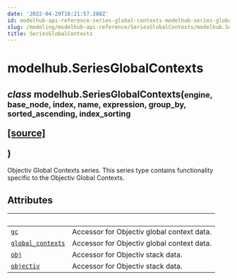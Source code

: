 ```yaml
---
date: '2022-04-29T16:21:57.288Z'
id: modelhub-api-reference-series-global-contexts-modelhub-series-global-contexts
slug: /modeling/modelhub-api-reference/SeriesGlobalContexts/modelhub.SeriesGlobalContexts/
title: SeriesGlobalContexts
---
```


# modelhub.SeriesGlobalContexts

<div class="class">
<h2 class="signature-method"><span class="type-annotation"><em>class</em></span> <span class="additional-name">modelhub.</span><span class="name">SeriesGlobalContexts(</span><small class="parameter-list"><span class="parameter" id="engine">engine</span>, <span class="parameter" id="base_node">base_node</span>, <span class="parameter" id="index">index</span>, <span class="parameter" id="name">name</span>, <span class="parameter" id="expression">expression</span>, <span class="parameter" id="group_by">group_by</span>, <span class="parameter" id="sorted_ascending">sorted_ascending</span>, <span class="parameter" id="index_sorting">index_sorting</span></small>
<span class="view-code-link">

[[source]](https://github.com/objectiv/objectiv-analytics/blob/main/modelhub/modelhub/series/series_objectiv.py)

</span>
)</h2>


<div class="content">

Objectiv Global Contexts series. This series type contains functionality specific to the Objectiv Global
Contexts.

## Attributes

| &nbsp;                                            | &nbsp;                                                                                                                                                                                                                 |
| ------------------------------------------------- | --------------------------------------------------------------------------------------------------------------------------------------------------------------------------------------------------------------------- |
| [`gc`](/docs/modeling/modelhub-api-reference/SeriesGlobalContexts/modelhub.SeriesGlobalContexts.gc/#modelhub.SeriesGlobalContexts.gc)                                                | Accessor for Objectiv global context data.                                                                                                                                                                             |
| [`global_contexts`](/docs/modeling/modelhub-api-reference/SeriesGlobalContexts/modelhub.SeriesGlobalContexts.global-contexts/#modelhub.SeriesGlobalContexts.global-contexts)                                   | Accessor for Objectiv global context data.                                                                                                                                                                             |
| [`obj`](/docs/modeling/modelhub-api-reference/SeriesGlobalContexts/modelhub.SeriesGlobalContexts.obj/#modelhub.SeriesGlobalContexts.obj)                                               | Accessor for Objectiv stack data.                                                                                                                                                                                      |
| [`objectiv`](/docs/modeling/modelhub-api-reference/SeriesGlobalContexts/modelhub.SeriesGlobalContexts.objectiv/#modelhub.SeriesGlobalContexts.objectiv)                                          | Accessor for Objectiv stack data.                                                                                                                                                                                      |


</div>

</div>
